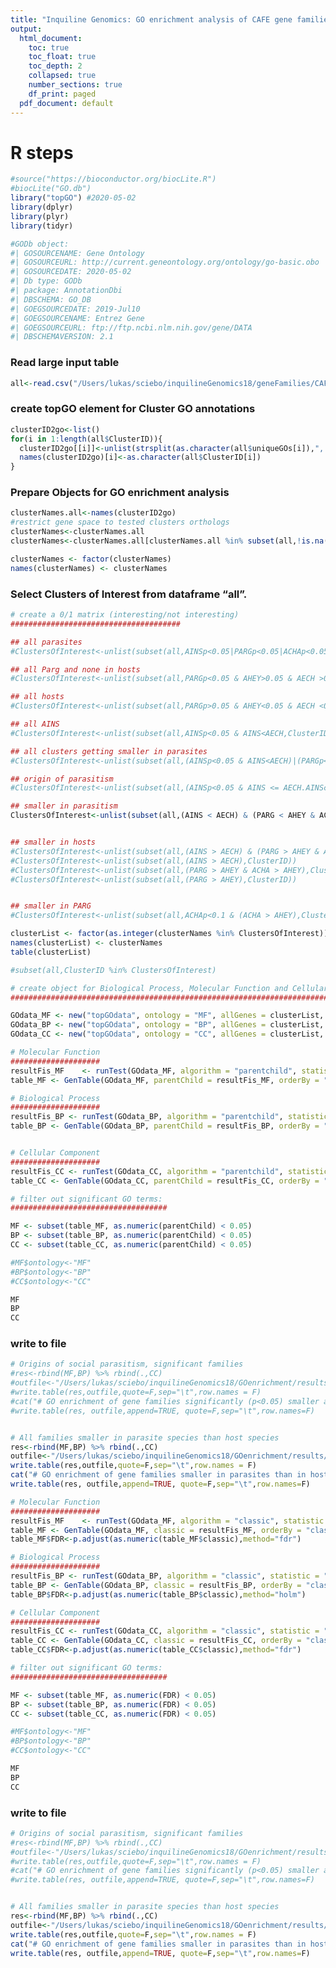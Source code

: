 ```yaml
---
title: "Inquiline Genomics: GO enrichment analysis of CAFE gene families"
output:
  html_document:
    toc: true
    toc_float: true
    toc_depth: 2
    collapsed: true
    number_sections: true
    df_print: paged
  pdf_document: default
---
```

<STYLE TYPE="text/css">
<!--
  td{
    font-family: Arial; 
    font-size: 8pt;
    padding:0px;
    cellpadding="0";
    cellspacing="0"
  }
  th {
    font-family: Arial; 
    font-size: 8pt;
    height: 20px;
    font-weight: bold;
    text-align: right;
    background-color: #ccccff;
  }
  table { 
    border-spacing: 0px;
    border-collapse: collapse;
  }
--->
</STYLE>

# R steps
```r
#source("https://bioconductor.org/biocLite.R")
#biocLite("GO.db")
library("topGO") #2020-05-02
library(dplyr)
library(plyr)
library(tidyr)

#GODb object:
#| GOSOURCENAME: Gene Ontology
#| GOSOURCEURL: http://current.geneontology.org/ontology/go-basic.obo
#| GOSOURCEDATE: 2020-05-02
#| Db type: GODb
#| package: AnnotationDbi
#| DBSCHEMA: GO_DB
#| GOEGSOURCEDATE: 2019-Jul10
#| GOEGSOURCENAME: Entrez Gene
#| GOEGSOURCEURL: ftp://ftp.ncbi.nlm.nih.gov/gene/DATA
#| DBSCHEMAVERSION: 2.1
```

### Read large input table
```r
all<-read.csv("/Users/lukas/sciebo/inquilineGenomics18/geneFamilies/CAFE/results/Acro.Atta/bestModel.m6b.RUN4c.tsv",sep="\t")
```

### create topGO element for Cluster GO annotations
```r

clusterID2go<-list()
for(i in 1:length(all$ClusterID)){
  clusterID2go[[i]]<-unlist(strsplit(as.character(all$uniqueGOs[i]),", "))
  names(clusterID2go)[i]<-as.character(all$ClusterID[i])
}
```

### Prepare Objects for GO enrichment analysis
```r

clusterNames.all<-names(clusterID2go)
#restrict gene space to tested clusters orthologs
clusterNames<-clusterNames.all
clusterNames<-clusterNames.all[clusterNames.all %in% subset(all,!is.na(X.Family.wide.P.value.))$ClusterID]

clusterNames <- factor(clusterNames)
names(clusterNames) <- clusterNames

```


### Select Clusters of Interest from dataframe "all".
```r
# create a 0/1 matrix (interesting/not interesting)
######################################

## all parasites
#ClustersOfInterest<-unlist(subset(all,AINSp<0.05|PARGp<0.05|ACHAp<0.05|ACHA.PARGp<0.05,ClusterID))

## all Parg and none in hosts
#ClustersOfInterest<-unlist(subset(all,PARGp<0.05 & AHEY>0.05 & AECH >0.05,ClusterID))

## all hosts
#ClustersOfInterest<-unlist(subset(all,PARGp>0.05 & AHEY<0.05 & AECH <0.05,ClusterID))

## all AINS
#ClustersOfInterest<-unlist(subset(all,AINSp<0.05 & AINS<AECH,ClusterID))

## all clusters getting smaller in parasites
#ClustersOfInterest<-unlist(subset(all,(AINSp<0.05 & AINS<AECH)|(PARGp<0.05 & PARG<AHEY) |(ACHAp<0.05 & ACHA<AHEY)|(ACHA.PARGp<0.05 & PARG<AHEY & ACHA<AHEY),ClusterID))

## origin of parasitism
#ClustersOfInterest<-unlist(subset(all,(AINSp<0.05 & AINS <= AECH.AINSc & AINSc <= AECHc) & (ACHA.PARGp<0.05 & ACHA.PARGc <= AHEY.ACHA.PARGc & ACHAc <= AHEYc & PARGc <= AHEYc ),ClusterID))

## smaller in parasitism
ClustersOfInterest<-unlist(subset(all,(AINS < AECH) & (PARG < AHEY & ACHA < AHEY),ClusterID))


## smaller in hosts
#ClustersOfInterest<-unlist(subset(all,(AINS > AECH) & (PARG > AHEY & ACHA > AHEY),ClusterID))
#ClustersOfInterest<-unlist(subset(all,(AINS > AECH),ClusterID))
#ClustersOfInterest<-unlist(subset(all,(PARG > AHEY & ACHA > AHEY),ClusterID))
#ClustersOfInterest<-unlist(subset(all,(PARG > AHEY),ClusterID))


## smaller in PARG
#ClustersOfInterest<-unlist(subset(all,ACHAp<0.1 & (ACHA > AHEY),ClusterID))

clusterList <- factor(as.integer(clusterNames %in% ClustersOfInterest))
names(clusterList) <- clusterNames
table(clusterList)


```
```r
#subset(all,ClusterID %in% ClustersOfInterest)
```


```r
# create object for Biological Process, Molecular Function and Cellular component:
##################################################################################

GOdata_MF <- new("topGOdata", ontology = "MF", allGenes = clusterList, annot = annFUN.gene2GO, gene2GO = clusterID2go)
GOdata_BP <- new("topGOdata", ontology = "BP", allGenes = clusterList, annot = annFUN.gene2GO, gene2GO = clusterID2go)
GOdata_CC <- new("topGOdata", ontology = "CC", allGenes = clusterList, annot = annFUN.gene2GO, gene2GO = clusterID2go)
```


```r
# Molecular Function
####################
resultFis_MF 	<- runTest(GOdata_MF, algorithm = "parentchild", statistic = "fisher")
table_MF <- GenTable(GOdata_MF, parentChild = resultFis_MF, orderBy = "parentChild", ranksOf = "parentChild", topNodes = length(usedGO(object = GOdata_MF)))

# Biological Process
####################
resultFis_BP <- runTest(GOdata_BP, algorithm = "parentchild", statistic = "fisher")
table_BP <- GenTable(GOdata_BP, parentChild = resultFis_BP, orderBy = "parentChild", ranksOf = "parentChild", topNodes = length(usedGO(object = GOdata_BP)))


# Cellular Component
####################
resultFis_CC <- runTest(GOdata_CC, algorithm = "parentchild", statistic = "fisher")
table_CC <- GenTable(GOdata_CC, parentChild = resultFis_CC, orderBy = "parentChild", ranksOf = "parentChild", topNodes = length(usedGO(object = GOdata_CC)))

```


```r
# filter out significant GO terms:
###################################

MF <- subset(table_MF, as.numeric(parentChild) < 0.05)
BP <- subset(table_BP, as.numeric(parentChild) < 0.05)
CC <- subset(table_CC, as.numeric(parentChild) < 0.05)

#MF$ontology<-"MF"
#BP$ontology<-"BP"
#CC$ontology<-"CC"

MF
BP
CC
```

### write to file
```r
# Origins of social parasitism, significant families
#res<-rbind(MF,BP) %>% rbind(.,CC)
#outfile<-"/Users/lukas/sciebo/inquilineGenomics18/GOenrichment/results/GOenrichment.CAFE.parasiteOrigins.tsv"
#write.table(res,outfile,quote=F,sep="\t",row.names = F)
#cat("# GO enrichment of gene families significantly (p<0.05) smaller at both origins or parasitism. \n",file=outfile)
#write.table(res, outfile,append=TRUE, quote=F,sep="\t",row.names=F)


# All families smaller in parasite species than host species
res<-rbind(MF,BP) %>% rbind(.,CC)
outfile<-"/Users/lukas/sciebo/inquilineGenomics18/GOenrichment/results/GOenrichment.CAFE.parasites.revision.tsv"
write.table(res,outfile,quote=F,sep="\t",row.names = F)
cat("# GO enrichment of gene families smaller in parasites than in hosts. \n",file=outfile)
write.table(res, outfile,append=TRUE, quote=F,sep="\t",row.names=F)


```

```r
# Molecular Function
####################
resultFis_MF 	<- runTest(GOdata_MF, algorithm = "classic", statistic = "fisher")
table_MF <- GenTable(GOdata_MF, classic = resultFis_MF, orderBy = "classic", ranksOf = "classic", topNodes = length(usedGO(object = GOdata_MF)))
table_MF$FDR<-p.adjust(as.numeric(table_MF$classic),method="fdr")

# Biological Process
####################
resultFis_BP <- runTest(GOdata_BP, algorithm = "classic", statistic = "fisher")
table_BP <- GenTable(GOdata_BP, classic = resultFis_BP, orderBy = "classic", ranksOf = "classic", topNodes = length(usedGO(object = GOdata_BP)))
table_BP$FDR<-p.adjust(as.numeric(table_BP$classic),method="holm")

# Cellular Component
####################
resultFis_CC <- runTest(GOdata_CC, algorithm = "classic", statistic = "fisher")
table_CC <- GenTable(GOdata_CC, classic = resultFis_CC, orderBy = "classic", ranksOf = "classic", topNodes = length(usedGO(object = GOdata_CC)))
table_CC$FDR<-p.adjust(as.numeric(table_CC$classic),method="fdr")
```




```r
# filter out significant GO terms:
###################################

MF <- subset(table_MF, as.numeric(FDR) < 0.05)
BP <- subset(table_BP, as.numeric(FDR) < 0.05)
CC <- subset(table_CC, as.numeric(FDR) < 0.05)

#MF$ontology<-"MF"
#BP$ontology<-"BP"
#CC$ontology<-"CC"

MF
BP
CC
```

### write to file
```r
# Origins of social parasitism, significant families
#res<-rbind(MF,BP) %>% rbind(.,CC)
#outfile<-"/Users/lukas/sciebo/inquilineGenomics18/GOenrichment/results/GOenrichment.CAFE.parasiteOrigins.tsv"
#write.table(res,outfile,quote=F,sep="\t",row.names = F)
#cat("# GO enrichment of gene families significantly (p<0.05) smaller at both origins or parasitism. \n",file=outfile)
#write.table(res, outfile,append=TRUE, quote=F,sep="\t",row.names=F)


# All families smaller in parasite species than host species
res<-rbind(MF,BP) %>% rbind(.,CC)
outfile<-"/Users/lukas/sciebo/inquilineGenomics18/GOenrichment/results/GOenrichment.CAFE.parasites.revision.FDR.tsv"
write.table(res,outfile,quote=F,sep="\t",row.names = F)
cat("# GO enrichment of gene families smaller in parasites than in hosts. \n",file=outfile)
write.table(res, outfile,append=TRUE, quote=F,sep="\t",row.names=F)


```




